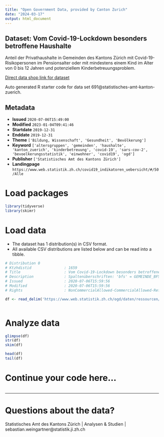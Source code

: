 ```yaml
---
title: "Open Government Data, provided by Canton Zurich"
date: "2024-03-17"
output: html_document
---
```


## Dataset: Vom Covid-19-Lockdown besonders betroffene Haushalte

Anteil der Privathaushalte in Gemeinden des Kantons Zürich mit Covid-19-Risikopersonen im Pensionsalter oder mit mindestens einem Kind im Alter von 0 bis 12 Jahren und potenziellem Kinderbetreuungsproblem.

[Direct data shop link for dataset](https://www.zh.ch/de/politik-staat/statistik-daten/datenkatalog.html#/datasets/691@statistisches-amt-kanton-zuerich)

Auto generated R starter code for data set 691@statistisches-amt-kanton-zuerich.

## Metadata

- **Issued** `2020-07-06T15:49:00`
- **Modified** `2023-01-04T09:41:46`
- **Startdate** `2019-12-31`
- **Enddate** `2019-12-31`
- **Theme** `['Bildung, Wissenschaft', 'Gesundheit', 'Bevölkerung']`
- **Keyword** `['altersgruppen', 'gemeinden', 'haushalte', 'kanton_zuerich', 'kinderbetreuung', 'covid-19', 'sars-cov-2', 'bevoelkerungsstatistik', 'einwohner', 'covid19', 'ogd']`
- **Publisher** `['Statistisches Amt des Kantons Zürich']`
- **Landingpage** `https://www.web.statistik.zh.ch/covid19_indikatoren_uebersicht/#/50/Alle`


# Load packages

```r

library(tidyverse)
library(skimr)

```

# Load data

-   The dataset has 1 distribution(s) in CSV format.
-   All available CSV distributions are listed below and can be read into a tibble.

```r

# Distribution 0
# Ktzhdistid               : 1659
# Title                    : Vom Covid-19-Lockdown besonders betroffene Haushalte
# Description              : Spaltenüberschriften: 'bfs' = GEMEINDE_BFS_NR; 'gmd' = GEMEINDE; 'hh...' = HAUSHALTE
# Issued                   : 2020-07-06T15:59:56
# Modified                 : 2020-07-06T15:59:56
# Rights                   : NonCommercialAllowed-CommercialAllowed-ReferenceRequired

df <- read_delim('https://www.web.statistik.zh.ch/ogd/daten/ressourcen/KTZH_00000691_00001659.csv')



```

# Analyze data

```r

glimpse(df)
str(df)
skim(df)

head(df)
tail(df)

```

# Continue your code here...

```r

```

------------------------------------------------------------------------

# Questions about the data?

Statistisches Amt des Kantons Zürich | Analysen & Studien | sebastian.weingartner@statistik.ji.zh.ch
